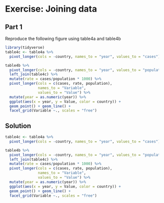 # Exercise: Joining data

## Part 1

Reproduce the following figure using table4a and table4b

```r
library(tidyverse)
table4c <- table4a %>% 
  pivot_longer(cols = -country, names_to = "year", values_to = "cases")

table4b %>% 
  pivot_longer(cols = -country, names_to = "year", values_to = "population") %>% 
  left_join(table4c) %>% 
  mutate(rate = cases/population * 1000) %>% 
  pivot_longer(cols = c(cases, rate, population), 
               names_to = "Variable", 
               values_to = "Value") %>% 
  mutate(year = as.numeric(year)) %>% 
  ggplot(aes(x = year, y = Value, color = country)) + 
  geom_point() + geom_line() +
  facet_grid(Variable ~., scales = "free")

```



:::{.callout-tip collapse="true"}

## Solution

```r
table4c <- table4a %>% 
  pivot_longer(cols = -country, names_to = "year", values_to = "cases")

table4b %>% 
  pivot_longer(cols = -country, names_to = "year", values_to = "population") %>% 
  left_join(table4c) %>% 
  mutate(rate = cases/population * 1000) %>% 
  pivot_longer(cols = c(cases, rate, population), 
               names_to = "Variable", 
               values_to = "Value") %>% 
  mutate(year = as.numeric(year)) %>% 
  ggplot(aes(x = year, y = Value, color = country)) + 
  geom_point() + geom_line() +
  facet_grid(Variable ~., scales = "free")

```

:::

